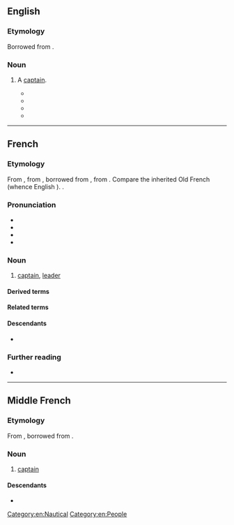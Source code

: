 ==English==

===Etymology===
Borrowed from {{bor|en|fr|capitaine}}.

===Noun===
{{en-noun}}

# {{lb|en|NNSE}} A [[captain]].
#* {{quote-newsgroup|en|author=Nicola Pezolet|title=SS Alsace (FT) #21, Cafe' discussions|newsgroup=alt.starfleet.rpg|url=https://groups.google.com/g/alt.starfleet.rpg/c/KbsrfcIuijc/m/aZc-M5c7y0YJ|accessdate=2022-05-27|date=Apr 12, 1996|passage=(traducted from french to english): "Captain, I didn't tell you that I speak french very well too. My old girlfriend mentored me, when I was working at Merten Orbital Station." Confused, the '''capitaine''' look at Thomas and said:<br>"Indeed, it's surprise me very much..."}}
#* {{quote-newsgroup|en|author=CHOWIGAN|title=INSULTED|newsgroup=soc.culture.laos|url=https://groups.google.com/g/soc.culture.laos/c/24Tg_PiCxiw/m/JJNio7msEscJ|accessdate=2022-05-27|date=Apr 6, 1998|passage=Of course, a '''Capitaine''' of a ship having already a mutinery aboard before he got the chair is not very pleasant. I didn't mean to criticize Souvannaphouma solely. His XO, Cox'n and the rest of the personel could have gave their support to their CO.}}
#* {{quote-newsgroup|en|author=Robert White|title=Warning - Travel to and in Cambodia|newsgroup=soc.culture.thai|url=https://groups.google.com/g/soc.culture.thai/c/0UPOzAqUDcU/m/yDNwbxjzIxYJ|accessdate=2022-05-27|date=Mar 15, 1999|passage=The company is a Malaysian one, the '''capitaine''' is a Malaysian one. I guess he doesn't want to lose his boat in the sea or to have any trouble, so he manages his business with wisdom. Last september, I stayed one full day in Koh Kong because it was impossible to travel due to the storm. The '''capitaine''' did not try to go. If the boat leave the port, it means thet it's 100% safe.The boats on the sea are 10 times better than the boat from PP to Siem Reap.}}
#* {{quote-newsgroup|en|author=Gerry|title=Well, That Was Pretty Disgraceful|newsgroup=alt.sports.hockey.nhl.mtl-canadiens|url=https://groups.google.com/g/alt.sports.hockey.nhl.mtl-canadiens/c/_qdlwmY1Jus/m/EBeLtM8QXMEJ|accessdate=2022-05-27|date=May 7, 2013|passage=I sort of get the fanatical devotion to, say, Gionta. Even if injured or seeming to play uninspired hockey (relative to his old self, anyway), he's the '''capitaine''' and at least has a relatively longstanding reputation as a sparkplug and clutch scorer.}}

[[Category:en:Nautical]]
[[Category:en:People]]

----

==French==

===Etymology===
From {{inh|fr|frm|capitaine}}, from {{inh|fr|fro|capitaine}}, borrowed from {{bor|fr|LL.|capitaneus}}, from {{der|fr|la|caput}}. Compare the inherited Old French {{m|fro|chevetaine}} (whence English {{m|en|chieftain}}). {{doublet|fr|cheftaine}}.

===Pronunciation===
* {{fr-IPA}}
* {{audio|fr|Fr-capitaine.ogg|audio}}
* {{rhymes|fr|ɛn}}
* {{homophones|fr|capitaines}}

===Noun===
{{fr-noun|mf}}

# [[captain]], [[leader]]

====Derived terms====
{{col3|fr
|capitaine de vaisseau
|capitainerie
|âge du capitaine
|capitainat
|capitaine d'industrie
|capitaine de soirée
|capitainesse
|les deux mon capitaine
|maison de capitaine
}}

====Related terms====
{{col3|fr
|capitan
|capitanat
}}

====Descendants====
* {{desc|wa|captinne|bor=1}}

===Further reading===
* {{R:TLFi}}

{{C|fr|Military|Military ranks}}

----

==Middle French==

===Etymology===
From {{inh|frm|fro|capitaine}}, borrowed from {{bor|frm|LL.|capitaneus}}.

===Noun===
{{frm-noun|m}}

# {{lb|frm|military}} [[captain]]

====Descendants====
* {{desctree|fr|capitaine}}